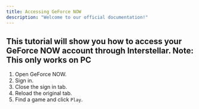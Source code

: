 ```yaml
---
title: Accessing GeForce NOW
description: "Welcome to our official documentation!"
---
```

This tutorial will show you how to access your GeForce NOW account through Interstellar.
Note: This only works on PC
---
1. Open GeForce NOW.
2. Sign in.
3. Close the sign in tab.
4. Reload the original tab.
5. Find a game and click `Play`.

